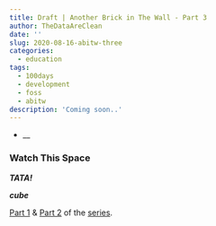 ```yaml
---
title: Draft | Another Brick in The Wall - Part 3
author: TheDataAreClean
date: ''
slug: 2020-08-16-abitw-three
categories:
  - education
tags:
  - 100days
  - development
  - foss
  - abitw
description: 'Coming soon..'
---
```


* __

### Watch This Space  
  
  
**_TATA!_**

**_cube_**

[Part 1](https://thedataareclean.com/blog/2020-08-14-abitw-one/) & [Part 2](https://thedataareclean.com/blog/2020-08-15-abitw-two/) of the [series](https://thedataareclean.com/tags/abitw/).
